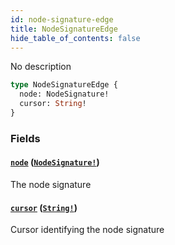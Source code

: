 ```yaml
---
id: node-signature-edge
title: NodeSignatureEdge
hide_table_of_contents: false
---
```



No description

```graphql
type NodeSignatureEdge {
  node: NodeSignature!
  cursor: String!
}
```


### Fields

#### [`node`](#) ([`NodeSignature!`](/docs/testnet/graphql/objects/node-signature))

The node signature


#### [`cursor`](#) ([`String!`](/docs/testnet/graphql/scalars/string))

Cursor identifying the node signature




